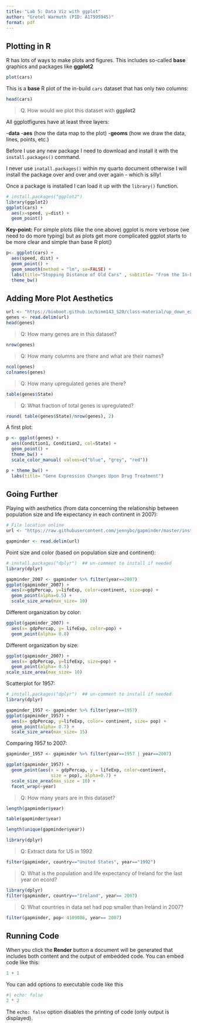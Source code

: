 ```yaml
---
title: "Lab 5: Data Viz with ggplot"
author: "Gretel Warmuth (PID: A17595945)"
format: pdf
---
```


## Plotting in R

R has lots of ways to make plots and figures. This includes so-called **base** graphics and packages like **ggplot2**

```r
plot(cars)
```


This is a **base** R plot of the in-build `cars` dataset that has only two columns:

```r
head(cars)
```


>Q. How would we plot this dataset with **ggplot2**

All ggplotfigures have at least three layers:

-**data**
-**aes** (how the data map to the plot)
-**geoms** (how we draw the data, lines, points, etc.)

Before I use any new package I need to download and install it with the `install.packages()` command.

I never use `inatall.packages()` within my quarto document otherwise I will install the package over and over and over again - which is silly!

Once a package is installed I can load it up with the `library()` function.


```r
# install.packages("ggplot2")
library(ggplot2)
ggplot(cars) +
  aes(x=speed, y=dist) +
  geom_point()
```


**Key-point:** For simple plots (like the one above) ggplot is more verbose (we need to do more typing) but as plots get more complicated ggplot starts to be more clear and simple than base R plot()

```r
p<- ggplot(cars) +
  aes(speed, dist) +
  geom_point() + 
  geom_smooth(method = "lm", se=FALSE) +
  labs(title="Stopping Distance of Old Cars" , subtitle= "From the In-built Cars Dataset") +
  theme_bw()
```

## Adding More Plot Aesthetics
```r
url <- "https://bioboot.github.io/bimm143_S20/class-material/up_down_expression.txt"
genes <- read.delim(url)
head(genes)
```
>Q: How many genes are in this dataset?

```r
nrow(genes)
```

>Q: How many columns are there and what are their names?

```r
ncol(genes)
colnames(genes)
```

>Q: How many upregulated genes are there?

```r
table(genes$State)
```


>Q: What fraction of total genes is upregulated?

```r
round( table(genes$State)/nrow(genes), 2)
```


A first plot:

```r
p <- ggplot(genes) +
  aes(Condition1, Condition2, col=State) +
  geom_point() +
  theme_bw() +
  scale_color_manual( values=c("blue", "grey", "red"))


```

```r
p + theme_bw() +
  labs(title= "Gene Expression Changes Upon Drug Treatment")
```


## Going Further

Playing with aesthetics (from data concerning the relationship between population size and life expectancy in each continent in 2007):

```r
# File location online
url <- "https://raw.githubusercontent.com/jennybc/gapminder/master/inst/extdata/gapminder.tsv"

gapminder <- read.delim(url)
```


Point size and color (based on population size and continent):

```r
# install.packages("dplyr")  ## un-comment to install if needed
library(dplyr)

gapminder_2007 <- gapminder %>% filter(year==2007)
ggplot(gapminder_2007) +
  aes(x=gdpPercap, y=lifeExp, color=continent, size=pop) +
  geom_point(alpha=0.5) +
  scale_size_area(max_size= 10)
```

Different organization by color:

```r
ggplot(gapminder_2007) +
  aes(x= gdpPercap, y= lifeExp, color=pop) +
  geom_point(alpha= 0.8)
```

Different organization by size:

```r
ggplot(gapminder_2007) +
  aes(x= gdpPercap, y=lifeExp, size=pop) +
  geom_point(alpha= 0.5)
scale_size_area(max_size= 10)
```

Scatterplot for 1957: 
```r
# install.packages("dplyr")  ## un-comment to install if needed
library(dplyr)

gapminder_1957 <- gapminder %>% filter(year==1957)
ggplot(gapminder_1957) +
  aes(x= gdpPercap, y=lifeExp, color= continent, size= pop) +
  geom_point(alpha= 0.7) +
  scale_size_area(max_size= 15)
```


Comparing 1957 to 2007:

```r
gapminder_1957 <- gapminder %>% filter(year==1957 | year==2007)

ggplot(gapminder_1957) + 
  geom_point(aes(x = gdpPercap, y = lifeExp, color=continent,
                 size = pop), alpha=0.7) + 
  scale_size_area(max_size = 10) +
  facet_wrap(~year)
```

>Q: How many years are in this dataset?

```r
length(gapminder$year)
```


```r
table(gapminder$year)
```


```r
length(unique(gapminder$year))
```

```r
library(dplyr)
```

>Q: Extract data for US in 1992

```r
filter(gapminder, country=="United States", year=="1992")
```
>Q: What is the population and life expectancy of Ireland for the last year on ecord?

```r
library(dplyr)
filter(gapminder, country=="Ireland", year== 2007)
```

>Q: What countries in data set had pop smaller than Ireland in 2007?

```r
filter(gapminder, pop< 4109086, year== 2007)
```



## Running Code

When you click the **Render** button a document will be generated that includes both content and the output of embedded code. You can embed code like this:

```r
1 + 1
```

You can add options to executable code like this 

```r
#| echo: false
2 * 2
```

The `echo: false` option disables the printing of code (only output is displayed).
